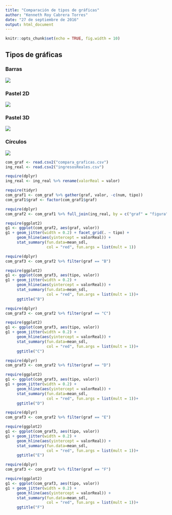 ```yaml
---
title: "Comparación de tipos de gráficas"
author: "Kenneth Roy Cabrera Torres"
date: "27 de septiembre de 2016"
output: html_document
---
```


```r
knitr::opts_chunk$set(echo = TRUE, fig.width = 10)
```
## Tipos de gráficas
### Barras
![](graf1_bar.png)

### Pastel 2D
![](graf2_pie.png)

### Pastel 3D
![](graf3_pie3d.png)

### Círculos
![](graf4_circulos.png)


```r
com_graf <- read.csv2("compara_graficas.csv")
ing_real <- read.csv2("ingresosReales.csv")

require(dplyr)
ing_real <- ing_real %>% rename(valorReal = valor)
```


```r
require(tidyr)
com_graf1 <- com_graf %>% gather(graf, valor, -c(num, tipo))
com_graf1$graf <- factor(com_graf1$graf)

require(dplyr)
com_graf2 <- com_graf1 %>% full_join(ing_real, by = c("graf" = "figura"))
```

```r
require(ggplot2)
g1 <- ggplot(com_graf2, aes(graf, valor))
g1 + geom_jitter(width = 0.2) + facet_grid(. ~ tipo) +
     geom_hline(aes(yintercept = valorReal)) +
     stat_summary(fun.data=mean_sdl, 
                  col = "red", fun.args = list(mult = 1))
```

```r
require(dplyr)
com_graf3 <- com_graf2 %>% filter(graf == "B")

require(ggplot2)
g1 <- ggplot(com_graf3, aes(tipo, valor))
g1 + geom_jitter(width = 0.2) + 
     geom_hline(aes(yintercept = valorReal)) +
     stat_summary(fun.data=mean_sdl, 
                  col = "red", fun.args = list(mult = 1))+
     ggtitle("B")
```

```r
require(dplyr)
com_graf3 <- com_graf2 %>% filter(graf == "C")

require(ggplot2)
g1 <- ggplot(com_graf3, aes(tipo, valor))
g1 + geom_jitter(width = 0.2) + 
     geom_hline(aes(yintercept = valorReal)) +
     stat_summary(fun.data=mean_sdl, 
                  col = "red", fun.args = list(mult = 1))+
     ggtitle("C")
```

```r
require(dplyr)
com_graf3 <- com_graf2 %>% filter(graf == "D")

require(ggplot2)
g1 <- ggplot(com_graf3, aes(tipo, valor))
g1 + geom_jitter(width = 0.2) + 
     geom_hline(aes(yintercept = valorReal)) +
     stat_summary(fun.data=mean_sdl, 
                  col = "red", fun.args = list(mult = 1))+
     ggtitle("D")
```

```r
require(dplyr)
com_graf3 <- com_graf2 %>% filter(graf == "E")

require(ggplot2)
g1 <- ggplot(com_graf3, aes(tipo, valor))
g1 + geom_jitter(width = 0.2) + 
     geom_hline(aes(yintercept = valorReal)) +
     stat_summary(fun.data=mean_sdl, 
                  col = "red", fun.args = list(mult = 1))+
     ggtitle("E")
```



```r
require(dplyr)
com_graf3 <- com_graf2 %>% filter(graf == "F")

require(ggplot2)
g1 <- ggplot(com_graf3, aes(tipo, valor))
g1 + geom_jitter(width = 0.2) + 
     geom_hline(aes(yintercept = valorReal)) +
     stat_summary(fun.data=mean_sdl, 
                  col = "red", fun.args = list(mult = 1))+
     ggtitle("F")
```
